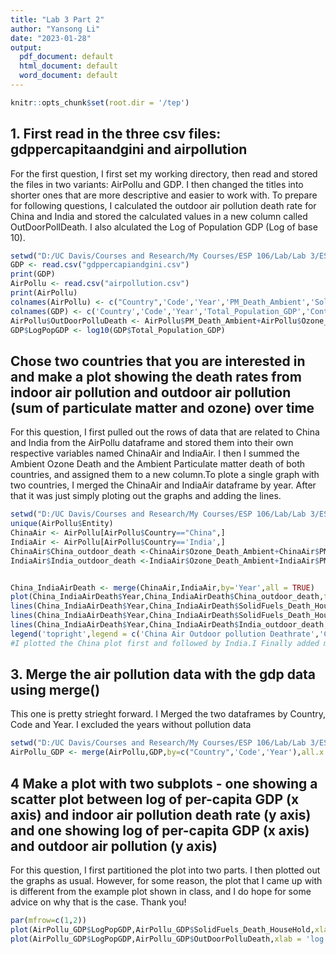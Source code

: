 ```yaml
---
title: "Lab 3 Part 2"
author: "Yansong Li"
date: "2023-01-28"
output:
  pdf_document: default
  html_document: default
  word_document: default
---
```


```r
knitr::opts_chunk$set(root.dir = '/tep')
```

## 1. First read in the three csv files: gdppercapitaandgini and airpollution

For the first question, I first set my working directory, then read and stored the files in two variants: AirPollu and GDP. I then changed the titles into shorter ones that are more descriptive and easier to work with. To prepare for following questions, I calculated the outdoor air pollution death rate for China and India and stored the calculated values in a new column called OutDoorPollDeath. I also alculated the Log of Population GDP (Log of base 10).

```r
setwd("D:/UC Davis/Courses and Research/My Courses/ESP 106/Lab/Lab 3/ESP106_week3_lab1")
GDP <- read.csv("gdppercapiandgini.csv")
print(GDP)
AirPollu <- read.csv("airpollution.csv")
print(AirPollu)
colnames(AirPollu) <- c("Country",'Code','Year','PM_Death_Ambient','SolidFuels_Death_HouseHold','Ozone_Death_Ambient','Death_Airpollution')
colnames(GDP) <- c('Country','Code','Year','Total_Population_GDP','Continent','Gini','Outputside_RealGDP_Per_Capita')
AirPollu$OutDoorPolluDeath <- AirPollu$PM_Death_Ambient+AirPollu$Ozone_Death_Ambient
GDP$LogPopGDP <- log10(GDP$Total_Population_GDP)
```

## Chose two countries that you are interested in and make a plot showing the death rates from indoor air pollution and outdoor air pollution (sum of particulate matter and ozone) over time

For this question, I first pulled out the rows of data that are related to China and India from the AirPollu dataframe and stored them into their own respective variables named ChinaAir and IndiaAir. I then I summed the Ambient Ozone Death and the Ambient Particulate matter death of both countries, and assigned them to a new column.To plote a single graph with two countries, I merged the ChinaAir and IndiaAir dataframe by year. After that it was just simply ploting out the graphs and adding the lines.

```r
setwd("D:/UC Davis/Courses and Research/My Courses/ESP 106/Lab/Lab 3/ESP106_week3_lab1")
unique(AirPollu$Entity)
ChinaAir <- AirPollu[AirPollu$Country=="China",]
IndiaAir <- AirPollu[AirPollu$Country=='India',]
ChinaAir$China_outdoor_death <-ChinaAir$Ozone_Death_Ambient+ChinaAir$PM_Death_Ambient
IndiaAir$India_outdoor_death <-IndiaAir$Ozone_Death_Ambient+IndiaAir$PM_Death_Ambient


China_IndiaAirDeath <- merge(ChinaAir,IndiaAir,by='Year',all = TRUE)
plot(China_IndiaAirDeath$Year,China_IndiaAirDeath$China_outdoor_death,type='l',xlab='year',ylab='Death Caused by outdoor airpollution',col='red',cex=20,main = 'death caused by outdoor air pollution')
lines(China_IndiaAirDeath$Year,China_IndiaAirDeath$SolidFuels_Death_HouseHold.x,col='red3',cex=20,lty='solid')
lines(China_IndiaAirDeath$Year,China_IndiaAirDeath$SolidFuels_Death_HouseHold.y,col='sienna',cex=20,lty='longdash')
lines(China_IndiaAirDeath$Year,China_IndiaAirDeath$India_outdoor_death,col='sienna2',cex=20,lty='longdash')
legend('topright',legend = c('China Air Outdoor pollution Deathrate','China Air Household pollution Deathrate','India Air Household Pollution Death Rate','India Air Outdoor Pollution Death Rate'),col = c('red','red3','sienna','sienna2'),lty=1:3,cex = 0.5)
#I plotted the China plot first and followed by India.I Finally added my legend.
```

## 3. Merge the air pollution data with the gdp data using merge()

This one is pretty strieght forward. I Merged the two dataframes by Country, Code and Year. I excluded the years without pollution data

```r
setwd("D:/UC Davis/Courses and Research/My Courses/ESP 106/Lab/Lab 3/ESP106_week3_lab1")
AirPollu_GDP <- merge(AirPollu,GDP,by=c("Country",'Code','Year'),all.x = TRUE,all.y = FALSE)
```

## 4 Make a plot with two subplots - one showing a scatter plot between log of per-capita GDP (x axis) and indoor air pollution death rate (y axis) and one showing log of per-capita GDP (x axis) and outdoor air pollution (y axis)

For this question, I first partitioned the plot into two parts. I then plotted out the graphs as usual. However, for some reason, the plot that I came up with is different from the example plot shown in class, and I do hope for some advice on why that is the case. Thank you!

```r
par(mfrow=c(1,2))
plot(AirPollu_GDP$LogPopGDP,AirPollu_GDP$SolidFuels_Death_HouseHold,xlab = 'log of Population GDP',type='p',pch=20,ylab = "Air Pollution Deathrate(Death per 100,000)",ylim = c(0,250),main = 'indoor air pollution')
plot(AirPollu_GDP$LogPopGDP,AirPollu_GDP$OutDoorPolluDeath,xlab = 'log of Population GDP',type='p',pch=20,ylab = 'Air Pollution Deathrate(Death per 100,000)',ylim = c(0,250),main = 'outdoor air pollution')
```
